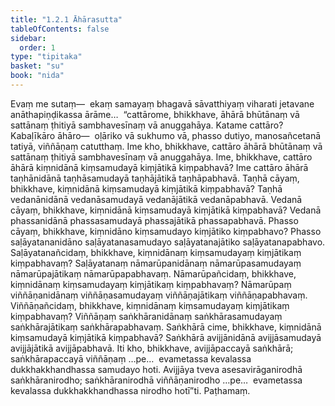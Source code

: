 ```yaml
---
title: "1.2.1 Āhārasutta"
tableOfContents: false
sidebar:
  order: 1
type: "tipitaka"
basket: "su"
book: "nida"
---
```



<DynamicBreadcrumb />

<Division number="11" book="nida" bookNo="12" page="253">

<Paragraph number="68" book="nida">
Evaṃ me sutaṃ—  ekaṃ samayaṃ bhagavā sāvatthiyaṃ viharati jetavane anāthapiṇḍikassa ārāme…  “cattārome, bhikkhave, āhārā bhūtānaṃ vā sattānaṃ ṭhitiyā sambhavesīnaṃ vā anuggahāya. Katame cattāro? Kabaḷīkāro āhāro—  oḷāriko vā sukhumo vā, phasso dutiyo, manosañcetanā tatiyā, viññāṇaṃ catutthaṃ. Ime kho, bhikkhave, cattāro āhārā bhūtānaṃ vā sattānaṃ ṭhitiyā sambhavesīnaṃ vā anuggahāya.
</Paragraph>

<Paragraph number="69" book="nida">
Ime, bhikkhave, cattāro āhārā kiṃnidānā kiṃsamudayā kiṃjātikā kiṃpabhavā? Ime cattāro āhārā taṇhānidānā taṇhāsamudayā taṇhājātikā taṇhāpabhavā. Taṇhā cāyaṃ, bhikkhave, kiṃnidānā kiṃsamudayā kiṃjātikā kiṃpabhavā? Taṇhā vedanānidānā vedanāsamudayā vedanājātikā vedanāpabhavā. Vedanā cāyaṃ, bhikkhave, kiṃnidānā kiṃsamudayā kiṃjātikā kiṃpabhavā? Vedanā phassanidānā phassasamudayā phassajātikā phassapabhavā. Phasso cāyaṃ, bhikkhave, kiṃnidāno kiṃsamudayo kiṃjātiko kiṃpabhavo? Phasso saḷāyatananidāno saḷāyatanasamudayo saḷāyatanajātiko saḷāyatanapabhavo. Saḷāyatanañcidaṃ, bhikkhave, kiṃnidānaṃ kiṃsamudayaṃ kiṃjātikaṃ kiṃpabhavaṃ? Saḷāyatanaṃ nāmarūpanidānaṃ nāmarūpasamudayaṃ nāmarūpajātikaṃ nāmarūpapabhavaṃ. Nāmarūpañcidaṃ, bhikkhave, kiṃnidānaṃ kiṃsamudayaṃ kiṃjātikaṃ kiṃpabhavaṃ? Nāmarūpaṃ viññāṇanidānaṃ viññāṇasamudayaṃ viññāṇajātikaṃ viññāṇapabhavaṃ. Viññāṇañcidaṃ, bhikkhave, kiṃnidānaṃ kiṃsamudayaṃ kiṃjātikaṃ kiṃpabhavaṃ? Viññāṇaṃ saṅkhāranidānaṃ saṅkhārasamudayaṃ saṅkhārajātikaṃ saṅkhārapabhavaṃ. Saṅkhārā cime, bhikkhave, kiṃnidānā kiṃsamudayā kiṃjātikā kiṃpabhavā? Saṅkhārā avijjānidānā avijjāsamudayā avijjājātikā avijjāpabhavā.
</Paragraph>

<Paragraph number="70" book="nida">
Iti kho, bhikkhave, avijjāpaccayā saṅkhārā; saṅkhārapaccayā viññāṇaṃ …pe…  evametassa kevalassa dukkhakkhandhassa samudayo hoti. Avijjāya tveva asesavirāganirodhā saṅkhāranirodho; saṅkhāranirodhā viññāṇanirodho …pe…  evametassa kevalassa dukkhakkhandhassa nirodho hotī”ti.

</Paragraph>
</Division>

<Paragraph number="71" type="center" book="nida">
Paṭhamaṃ.
</Paragraph>